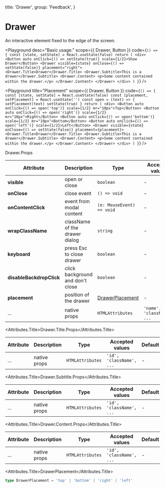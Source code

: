 
  title: 'Drawer',
  group: 'Feedback',
}

# Drawer

An interactive element fixed to the edge of the screen.

<Playground
  desc="Basic usage."
  scope={{ Drawer, Button }}
  code={`
() => {
  const [state, setState] = React.useState(false)
  return (
    <div>
      <Button auto onClick={() => setState(true)} scale={1/2}>Show Drawer</Button>
      <Drawer visible={state} onClose={() => setState(false)} placement="right">
        <Drawer.Title>Drawer</Drawer.Title>
        <Drawer.Subtitle>This is a drawer</Drawer.Subtitle>
        <Drawer.Content>
          <p>Some content contained within the drawer.</p>
        </Drawer.Content>
      </Drawer>
    </div>
  )
}
`}
/>

<Playground
  title="Placement"
  scope={{ Drawer, Button }}
  code={`
() => {
  const [state, setState] = React.useState(false)
  const [placement, setPlacement] = React.useState('')
  const open = (text) => {
    setPlacement(text)
    setState(true)
  }
  return (
    <div>
      <Button auto onClick={() => open('top')} scale={1/2} mr="10px">Top</Button>
      <Button auto onClick={() => open('right')} scale={1/2} mr="10px">Right</Button>
      <Button auto onClick={() => open('bottom')} scale={1/2} mr="10px">Bottom</Button>
      <Button auto onClick={() => open('left')} scale={1/2}>Left</Button>
      <Drawer visible={state} onClose={() => setState(false)} placement={placement}>
        <Drawer.Title>Drawer</Drawer.Title>
        <Drawer.Subtitle>This is a drawer</Drawer.Subtitle>
        <Drawer.Content>
          <p>Some content contained within the drawer.</p>
        </Drawer.Content>
      </Drawer>
    </div>
  )
}
`}
/>

<Attributes edit="/app/components/drawer.mdx">
<Attributes.Title>Drawer.Props</Attributes.Title>

| Attribute                | Description                      | Type                                | Accepted values            | Default |
| ------------------------ | -------------------------------- | ----------------------------------- | -------------------------- | ------- |
| **visible**              | open or close                    | `boolean`                           | -                          | `false` |
| **onClose**              | close event                      | `() => void`                        | -                          | -       |
| **onContentClick**       | event from modal content         | `(e: MouseEvent) => void`           | -                          | -       |
| **wrapClassName**        | className of the drawer dialog   | `string`                            | -                          | -       |
| **keyboard**             | press Esc to close drawer        | `boolean`                           | -                          | `true`  |
| **disableBackdropClick** | click background and don't close | `boolean`                           | -                          | `false` |
| **placement**            | position of the drawer           | [DrawerPlacement](#drawerplacement) | -                          | `right` |
| ...                      | native props                     | `HTMLAttributes`                    | `'name', 'className', ...` | -       |

<Attributes.Title>Drawer.Title.Props</Attributes.Title>

| Attribute | Description  | Type             | Accepted values          | Default |
| --------- | ------------ | ---------------- | ------------------------ | ------- |
| ...       | native props | `HTMLAttributes` | `'id', 'className', ...` | -       |

<Attributes.Title>Drawer.Subtitle.Props</Attributes.Title>

| Attribute | Description  | Type             | Accepted values          | Default |
| --------- | ------------ | ---------------- | ------------------------ | ------- |
| ...       | native props | `HTMLAttributes` | `'id', 'className', ...` | -       |

<Attributes.Title>Drawer.Content.Props</Attributes.Title>

| Attribute | Description  | Type             | Accepted values          | Default |
| --------- | ------------ | ---------------- | ------------------------ | ------- |
| ...       | native props | `HTMLAttributes` | `'id', 'className', ...` | -       |

<Attributes.Title>DrawerPlacement</Attributes.Title>

```ts
type DrawerPlacement = 'top' | 'bottom' | 'right' | 'left'
```

</Attributes>
